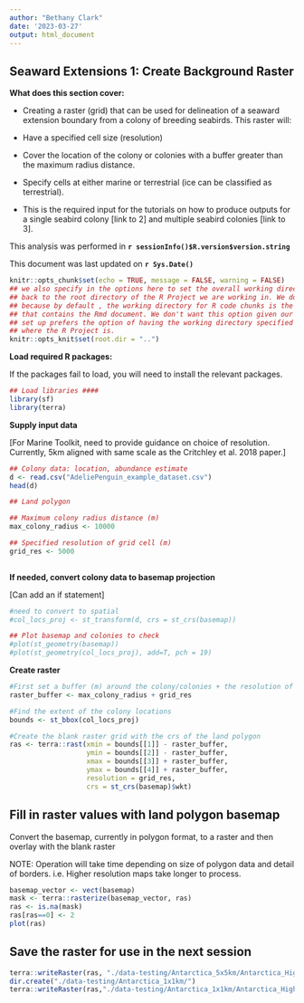 ```yaml
---
author: "Bethany Clark"
date: '2023-03-27'
output: html_document
---
```


<!--- This is an HTML comment in RMarkdown. You can use these comments to make notes that won't get read when running the code -->

<!--- {-} curly brackets hash means subsections won't get numbered -->

## Seaward Extensions 1: Create Background Raster

**What does this section cover:**

-   Creating a raster (grid) that can be used for delineation of a seaward extension boundary from a colony of breeding seabirds. This raster will:
  - Have a specified cell size (resolution)
  - Cover the location of the colony or colonies with a buffer greater than the maximum radius distance. 
  - Specify cells at either marine or terrestrial (ice can be classified as terrestrial).

-   This is the required input for the tutorials on how to produce outputs for a single seabird colony [link to 2] and multiple seabird colonies [link to 3].

<!--- Add a space after the line to start the bulleted list -->

<!--- Placing **text** will make text bold -->

This analysis was performed in **`r sessionInfo()$R.version$version.string`**\

This document was last updated on **`r Sys.Date()`** <br>

<!--- In the code chunk below, we specify include = F, so that we will run the chunk but not include the chunk in the final document. We set a global argument in the code chunk of echo = T, so that in later code chunks, the code will be displayed in the RMarkdown document -->

```r
knitr::opts_chunk$set(echo = TRUE, message = FALSE, warning = FALSE)
## we also specify in the options here to set the overall working directory
## back to the root directory of the R Project we are working in. We do this
## because by default , the working directory for R code chunks is the directory 
## that contains the Rmd document. We don't want this option given our file
## set up prefers the option of having the working directory specified as that
## where the R Project is.
knitr::opts_knit$set(root.dir = "..")
```

**Load required R packages:**

If the packages fail to load, you will need to install the relevant packages.

```r
## Load libraries ####
library(sf)
library(terra)
```

**Supply input data**

[For Marine Toolkit, need to provide guidance on choice of resolution. Currently, 5km aligned with same scale as the Critchley et al. 2018 paper.]


```r
## Colony data: location, abundance estimate
d <- read.csv("AdeliePenguin_example_dataset.csv")
head(d)

## Land polygon

## Maximum colony radius distance (m)
max_colony_radius <- 10000

## Specified resolution of grid cell (m)
grid_res <- 5000
  
```

**If needed, convert colony data to basemap projection**

[Can add an if statement]

```r

#need to convert to spatial
#col_locs_proj <- st_transform(d, crs = st_crs(basemap))

## Plot basemap and colonies to check
#plot(st_geometry(basemap)) 
#plot(st_geometry(col_locs_proj), add=T, pch = 19)

```

**Create raster**

```r
#First set a buffer (m) around the colony/colonies + the resolution of the grid to make sure the grid is large enough. 
raster_buffer <- max_colony_radius + grid_res

#Find the extent of the colony locations
bounds <- st_bbox(col_locs_proj)

#Create the blank raster grid with the crs of the land polygon
ras <- terra::rast(xmin = bounds[[1]] - raster_buffer, 
                   ymin = bounds[[2]] - raster_buffer, 
                   xmax = bounds[[3]] + raster_buffer, 
                   ymax = bounds[[4]] + raster_buffer, 
                   resolution = grid_res,
                   crs = st_crs(basemap)$wkt)

```

## Fill in raster values with land polygon basemap 

Convert the basemap, currently in polygon format, to a raster and then overlay with the blank raster

NOTE: Operation will take time depending on size of polygon data and detail of borders. i.e. Higher resolution maps take longer to process.

```r
basemap_vector <- vect(basemap)
mask <- terra::rasterize(basemap_vector, ras)
ras <- is.na(mask)
ras[ras==0] <- 2
plot(ras)

```

## Save the raster for use in the next session

```r
terra::writeRaster(ras, "./data-testing/Antarctica_5x5km/Antarctica_HighRes_5x5km_terra.tif",overwrite=T)
dir.create("./data-testing/Antarctica_1x1km/")
terra::writeRaster(ras,"./data-testing/Antarctica_1x1km/Antarctica_HighRes_1x1km_terra.tif",overwrite=T)
```

